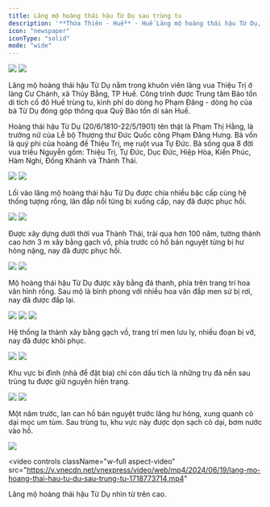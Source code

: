 ```yaml
---
title: Lăng mộ hoàng thái hậu Từ Dụ sau trùng tu
description: '**Thừa Thiên - Huế** - Huế Lăng mộ hoàng thái hậu Từ Dụ, vợ vua Thiệu Trị, được trùng tu hoàn chỉnh sau một năm với kinh phí gần 6,9 tỷ đồng.'
icon: "newspaper"
iconType: "solid"
mode: "wide"
---
```


<Frame caption="Hình ảnh trước khi trùng tu nhìn từ trên cao">
    <img src="https://i1-vnexpress.vnecdn.net/2024/06/19/02-1718768814.jpg?w=0&h=0&q=100&dpr=2&fit=crop&s=uacT4Ud9muTVitf12ubjIA" />
</Frame>


<Frame caption="Hình ảnh sau khi trùng tu nhìn từ trên cao">
    <img src="https://i1-vnexpress.vnecdn.net/2024/06/19/1_1718767683-1718768812.jpg?w=0&h=0&q=100&dpr=2&fit=crop&s=CV4e1zIK2YPBDBuUyDZAtw" />
</Frame>

Lăng mộ hoàng thái hậu Từ Dụ nằm trong khuôn viên lăng vua Thiệu Trị ở làng Cư Chánh, xã Thủy Bằng, TP Huế. Công trình được Trung tâm Bảo tồn di tích cố đô Huế trùng tu, kinh phí do dòng họ Phạm Đăng - dòng họ của bà Từ Dụ đóng góp thông qua Quỹ Bảo tồn di sản Huế.

Hoàng thái hậu Từ Dụ (20/6/1810-22/5/1901) tên thật là Phạm Thị Hằng, là trưởng nữ của Lễ bộ Thượng thư Đức Quốc công Phạm Đăng Hưng. Bà vốn là quý phi của hoàng đế Thiệu Trị, mẹ ruột vua Tự Đức. Bà sống qua 8 đời vua triều Nguyễn gồm: Thiệu Trị, Tự Đức, Dục Đức, Hiệp Hòa, Kiến Phúc, Hàm Nghi, Đồng Khánh và Thành Thái.

<Frame caption="Lối vào lăng mộ trước khi trùng tu">
    <img src="https://i1-vnexpress.vnecdn.net/2024/06/19/15-1718777146.jpg?w=0&h=0&q=100&dpr=2&fit=crop&s=68CLoyAZm1ywS18bBucs1A" />
</Frame>


<Frame caption="Lối vào lăng mộ sau khi trùng tu">
    <img src="https://i1-vnexpress.vnecdn.net/2024/06/19/IMG-7432-JPG-1718777145.jpg?w=0&h=0&q=100&dpr=2&fit=crop&s=VX4Ff-JzptGo2maKVKRNrQ" />
</Frame>

Lối vào lăng mộ hoàng thái hậu Từ Dụ được chia nhiều bậc cấp cùng hệ thống tượng rồng, lân đắp nổi từng bị xuống cấp, nay đã được phục hồi.

<Frame caption="Lăng mộ hoàng thái hậu Từ Dụ trước khi trùng tu">
    <img src="https://i1-vnexpress.vnecdn.net/2024/06/19/01-1718768820.jpg?w=0&h=0&q=100&dpr=2&fit=crop&s=ou-K_WN-yRdIGiFvVm0OMw" />
</Frame>


<Frame caption="Lăng mộ hoàng thái hậu Từ Dụ sau khi trùng tu">
    <img src="https://i1-vnexpress.vnecdn.net/2024/06/19/2_1718768008-1718768819.jpg?w=0&h=0&q=100&dpr=2&fit=crop&s=9PU_QPr5GrmUBVkfDo7KQQ" />
</Frame>

Được xây dựng dưới thời vua Thành Thái, trải qua hơn 100 năm, tường thành cao hơn 3 m xây bằng gạch vồ, phía trước có hồ bán nguyệt từng bị hư hỏng nặng, nay đã được phục hồi.

<Frame caption="Lăng mộ hoàng thái hậu Từ Dụ trước khi trùng tu">
    <img src="https://i1-vnexpress.vnecdn.net/2024/06/19/05-1718768830.jpg?w=0&h=0&q=100&dpr=2&fit=crop&s=i2zbDrH9oagz8h2sd_hd3Q" />
</Frame>

<Frame caption="Lăng mộ hoàng thái hậu Từ Dụ sau khi trùng tu">
    <img src="https://i1-vnexpress.vnecdn.net/2024/06/19/5_1718768125-1718768828.jpg?w=0&h=0&q=100&dpr=2&fit=crop&s=k17-iGd5glhNqyHFxY-1XQ" />
</Frame>

Mộ hoàng thái hậu Từ Dụ được xây bằng đá thanh, phía trên trang trí hoa văn hình rồng. Sau mộ là bình phong với nhiều hoa văn đắp men sứ bị rơi, nay đã được đắp lại.

<Frame caption="Họa tiết chim phụng được đắp nổi bằng sành sứ trên mái cổng ra vào khu vực lăng mộ. Trước khi trùng tu, chim phụng trên mái cổng bị hư hỏng.">
    <img src="https://i1-vnexpress.vnecdn.net/2024/06/19/16_1718768128-1718771193.jpg?w=0&h=0&q=100&dpr=2&fit=crop&s=LuThg9jFLqpNFSppzo6W4Q" />
</Frame>

<Frame caption="Hệ thống la thành trước khi trùng tu">
    <img src="https://i1-vnexpress.vnecdn.net/2024/06/19/11_1686929482-1718768824.jpg?w=0&h=0&q=100&dpr=2&fit=crop&s=4To8k1cUE9IAjbN5uMlNPw" />
</Frame>

<Frame caption="Hệ thống la thành sau khi trùng tu">
    <img src="https://i1-vnexpress.vnecdn.net/2024/06/19/19_1718768129-1718768822.jpg?w=0&h=0&q=100&dpr=2&fit=crop&s=EQQjjYIDKPKMmzLQm45yRw" />
</Frame>

Hệ thống la thành xây bằng gạch vồ, trang trí men lưu ly, nhiều đoạn bị vỡ, nay đã được khôi phục.

<Frame caption="Khu vực bi đình (nhà để đặt bia) trước khi trùng tu">
    <img src="https://i1-vnexpress.vnecdn.net/2024/06/19/09-1718768827.jpg?w=0&h=0&q=100&dpr=2&fit=crop&s=nPLPv40PIs8bjSFUrWmf3A" />
</Frame>

<Frame caption="Khu vực bi đình (nhà để đặt bia) sau khi trùng tu">
    <img src="https://i1-vnexpress.vnecdn.net/2024/06/19/8_1718768126-1718768825.jpg?w=0&h=0&q=100&dpr=2&fit=crop&s=fvlBzCUeny_SYABAx_evXQ" />
</Frame>

Khu vực bi đình (nhà để đặt bia) chỉ còn dấu tích là những trụ đá nền sau trùng tu được giữ nguyên hiện trạng.

<Frame caption="Lan can hồ bán nguyệt trước khi trùng tu">
    <img src="https://i1-vnexpress.vnecdn.net/2024/06/19/13_1686929483-1718768834.jpg?w=0&h=0&q=100&dpr=2&fit=crop&s=CuAKJFs7ahkmNfk_L1UtgA" />
</Frame>

<Frame caption="Lan can hồ bán nguyệt sau khi trùng tu">
    <img src="https://i1-vnexpress.vnecdn.net/2024/06/19/9_1718768127-1718768832.jpg?w=0&h=0&q=100&dpr=2&fit=crop&s=BW1IxFqI0lFdSWNGmXCVuA" />
</Frame>

Một năm trước, lan can hồ bán nguyệt trước lăng hư hỏng, xung quanh cỏ dại mọc um tùm. Sau trùng tu, khu vực này được dọn sạch cỏ dại, bơm nước vào hồ.

<Frame caption="49 cây tùng cổ thụ, do đại diện dòng họ Phạm Đăng là bà Phạm Đăng Túy Hoa tặng được trồng quanh khu vực lăng và có nhân viên tưới nước, chăm sóc hàng ngày.">
    <img src="https://i1-vnexpress.vnecdn.net/2024/06/18/14-1718690418.jpg?w=1200&h=0&q=100&dpr=2&fit=crop&s=D7grq0hO-BGFamOMgTqJqw" />
</Frame>

<video
  controls
  className="w-full aspect-video"
  src="https://v.vnecdn.net/vnexpress/video/web/mp4/2024/06/19/lang-mo-hoang-thai-hau-tu-du-sau-trung-tu-1718773714.mp4"
></video>

Lăng mộ hoàng thái hậu Từ Dụ nhìn từ trên cao.